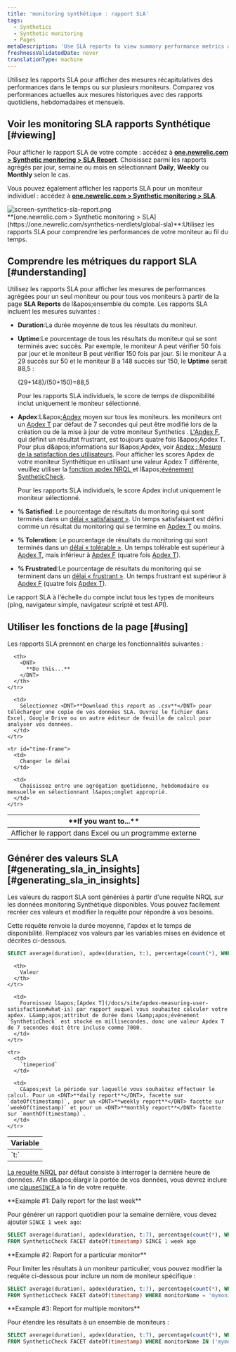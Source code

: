 ```yaml
---
title: 'monitoring synthétique : rapport SLA'
tags:
  - Synthetics
  - Synthetic monitoring
  - Pages
metaDescription: 'Use SLA reports to view summary performance metrics across all your monitors, and to compare your current performance to historical metrics.'
freshnessValidatedDate: never
translationType: machine
---
```


Utilisez les rapports SLA pour afficher des mesures récapitulatives des performances dans le temps ou sur plusieurs moniteurs. Comparez vos performances actuelles aux mesures historiques avec des rapports quotidiens, hebdomadaires et mensuels.

## Voir les monitoring SLA rapports Synthétique [#viewing]

Pour afficher le rapport SLA de votre compte : accédez à <DNT>**[one.newrelic.com &gt; Synthetic monitoring &gt; SLA Report](https://one.newrelic.com/synthetics-nerdlets/global-sla)**</DNT>. Choisissez parmi les rapports agrégés par jour, semaine ou mois en sélectionnant <DNT>**Daily**</DNT>, <DNT>**Weekly**</DNT> ou <DNT>**Monthly**</DNT> selon le cas.

Vous pouvez également afficher les rapports SLA pour un moniteur individuel : accédez à <DNT>**[one.newrelic.com &gt; Synthetic monitoring &gt; SLA](https://one.newrelic.com/synthetics-nerdlets/global-sla)**</DNT>.

<img title="screen-synthetics-sla-report.png" alt="screen-synthetics-sla-report.png" src="/images/synthetic_screenshot-full_SLA-report.webp" />

<figcaption>
  <DNT>**[one.newrelic.com &gt; Synthetic monitoring &gt; SLA](https://one.newrelic.com/synthetics-nerdlets/global-sla)**</DNT>:Utilisez les rapports SLA pour comprendre les performances de votre moniteur au fil du temps.
</figcaption>

## Comprendre les métriques du rapport SLA [#understanding]

Utilisez les rapports SLA pour afficher les mesures de performances agrégées pour un seul moniteur ou pour tous vos moniteurs à partir de la page <DNT>**SLA Reports**</DNT> de l&amp;apos;ensemble du compte. Les rapports SLA incluent les mesures suivantes :

* <DNT>**Duration**</DNT>:La durée moyenne de tous les résultats du moniteur.

* <DNT>**Uptime**</DNT>:Le pourcentage de tous les résultats du moniteur qui se sont terminés avec succès. Par exemple, le moniteur A peut vérifier 50 fois par jour et le moniteur B peut vérifier 150 fois par jour. Si le moniteur A a 29 succès sur 50 et le moniteur B a 148 succès sur 150, le <DNT>**Uptime**</DNT> serait 88,5 :

  (29+148)/(50+150)=88,5

  Pour les rapports SLA individuels, le score de temps de disponibilité inclut uniquement le moniteur sélectionné.

* <DNT>**Apdex**</DNT>:L&amp;apos;[Apdex](/docs/apm/new-relic-apm/apdex/apdex-measuring-user-satisfaction) moyen sur tous les moniteurs. les moniteurs ont un [Apdex T](/docs/apm/new-relic-apm/getting-started/glossary#apdex_t) par défaut de 7 secondes qui peut être modifié lors de la création ou de la mise à jour de votre moniteur Synthetics . [L&apos;Apdex F](/docs/apm/new-relic-apm/getting-started/glossary#apdex_f), qui définit un résultat frustrant, est toujours quatre fois l&amp;apos;Apdex T. Pour plus d&amp;apos;informations sur l&amp;apos;Apdex, voir [Apdex : Mesure de la satisfaction des utilisateurs](/docs/apm/new-relic-apm/apdex/apdex-measuring-user-satisfaction). Pour afficher les scores Apdex de votre moniteur Synthétique en utilisant une valeur Apdex T différente, veuillez utiliser la [fonction apdex NRQL ](/docs/query-your-data/nrql-new-relic-query-language/get-started/nrql-syntax-clauses-functions/#func-apdex)et l&amp;apos;[événement SyntheticCheck](/attribute-dictionary/?event=SyntheticCheck).

  Pour les rapports SLA individuels, le score Apdex inclut uniquement le moniteur sélectionné.

* <DNT>**% Satisfied**</DNT>: Le pourcentage de résultats du monitoring qui sont terminés dans un [délai « satisfaisant »](/docs/apm/new-relic-apm/apdex/apdex-measuring-user-satisfaction#bullet-satisfied). Un temps satisfaisant est défini comme un résultat du monitoring qui se termine en [Apdex T](/docs/apm/new-relic-apm/getting-started/glossary#apdex_t) ou moins.

* <DNT>**% Toleration**</DNT>: Le pourcentage de résultats du monitoring qui sont terminés dans un [délai « tolérable »](/docs/apm/new-relic-apm/apdex/apdex-measuring-user-satisfaction#bullet-tolerating). Un temps tolérable est supérieur à [Apdex T](/docs/apm/new-relic-apm/getting-started/glossary#apdex_t), mais inférieur à [Apdex F](/docs/apm/new-relic-apm/getting-started/glossary#apdex_f) (quatre fois [Apdex T](/docs/apm/new-relic-apm/getting-started/glossary#apdex_t)).

* <DNT>**% Frustrated**</DNT>:Le pourcentage de résultats du monitoring qui se terminent dans un [délai « frustrant »](/docs/apm/new-relic-apm/apdex/apdex-measuring-user-satisfaction#bullet-tolerating). Un temps frustrant est supérieur à [Apdex F](/docs/apm/new-relic-apm/getting-started/glossary#apdex_f) (quatre fois [Apdex T](/docs/apm/new-relic-apm/getting-started/glossary#apdex_t)).

Le rapport SLA à l&apos;échelle du compte inclut tous les types de moniteurs (ping, navigateur simple, navigateur scripté et test API).

## Utiliser les fonctions de la page [#using]

Les rapports SLA prennent en charge les fonctionnalités suivantes :

<table>
  <thead>
    <tr>
      <th width={200}>
        <DNT>
          **If you want to...**
        </DNT>
      </th>

      <th>
        <DNT>
          **Do this...**
        </DNT>
      </th>
    </tr>
  </thead>

  <tbody>
    <tr id="download-report">
      <td>
        Afficher le rapport dans Excel ou un programme externe
      </td>

      <td>
        Sélectionnez <DNT>**Download this report as .csv**</DNT> pour télécharger une copie de vos données SLA. Ouvrez le fichier dans Excel, Google Drive ou un autre éditeur de feuille de calcul pour analyser vos données.
      </td>
    </tr>

    <tr id="time-frame">
      <td>
        Changer le délai
      </td>

      <td>
        Choisissez entre une agrégation quotidienne, hebdomadaire ou mensuelle en sélectionnant l&apos;onglet approprié.
      </td>
    </tr>
  </tbody>
</table>

## Générer des valeurs SLA [#generating\_sla\_in\_insights][#generating_sla_in_insights]

Les valeurs du rapport SLA sont générées à partir d&apos;une requête NRQL sur les données monitoring Synthétique disponibles. Vous pouvez facilement recréer ces valeurs et modifier la requête pour répondre à vos besoins.

Cette requête renvoie la durée moyenne, l&apos;apdex et le temps de disponibilité. Remplacez vos valeurs par les variables mises en évidence et décrites ci-dessous.

```sql
SELECT average(duration), apdex(duration, t:), percentage(count(*), WHERE result='SUCCESS') FROM SyntheticCheck FACET timeperiod
```

<table>
  <thead>
    <tr>
      <th width={200}>
        Variable
      </th>

      <th>
        Valeur
      </th>
    </tr>
  </thead>

  <tbody>
    <tr>
      <td>
        `t:`
      </td>

      <td>
        Fournissez l&apos;[Apdex T](/docs/site/apdex-measuring-user-satisfaction#what-is) par rapport auquel vous souhaitez calculer votre apdex. L&amp;apos;attribut de durée dans l&amp;apos;événement `SyntheticCheck` est stocké en millisecondes, donc une valeur Apdex T de 7 secondes doit être incluse comme 7000.
      </td>
    </tr>

    <tr>
      <td>
        `timeperiod`
      </td>

      <td>
        C&apos;est la période sur laquelle vous souhaitez effectuer le calcul. Pour un <DNT>**daily report**</DNT>, facette sur `dateOf(timestamp)`, pour un <DNT>**weekly report**</DNT> facette sur `weekOf(timestamp)` et pour un <DNT>**monthly report**</DNT> facette sur `monthOf(timestamp)`.
      </td>
    </tr>
  </tbody>
</table>

[La requête NRQL](/docs/query-your-data/nrql-new-relic-query-language/get-started/introduction-nrql-new-relics-query-language) par défaut consiste à interroger la dernière heure de données. Afin d&amp;apos;élargir la portée de vos données, vous devrez inclure une [clause`SINCE` ](/docs/insights/new-relic-insights/using-new-relic-query-language/nrql-reference#sel-since)à la fin de votre requête.

<DNT>
  **Example #1: Daily report for the last week**
</DNT>

Pour générer un rapport quotidien pour la semaine dernière, vous devez ajouter `SINCE 1 week ago`:

```sql
SELECT average(duration), apdex(duration, t:7), percentage(count(*), WHERE result='SUCCESS') 
FROM SyntheticCheck FACET dateOf(timestamp) SINCE 1 week ago
```

<DNT>
  **Example #2: Report for a particular monitor**
</DNT>

Pour limiter les résultats à un moniteur particulier, vous pouvez modifier la requête ci-dessous pour inclure un nom de moniteur spécifique :

```sql
SELECT average(duration), apdex(duration, t:7), percentage(count(*), WHERE result='SUCCESS') 
FROM SyntheticCheck FACET dateOf(timestamp) WHERE monitorName = 'mymonitor1'
```

<DNT>
  **Example #3: Report for multiple monitors**
</DNT>

Pour étendre les résultats à un ensemble de moniteurs :

```sql
SELECT average(duration), apdex(duration, t:7), percentage(count(*), WHERE result='SUCCESS') 
FROM SyntheticCheck FACET dateOf(timestamp) WHERE monitorName IN ('mymonitor1', 'mymonitor2', 'mymonitor3')
```